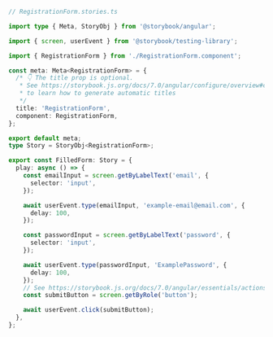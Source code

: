 ```ts
// RegistrationForm.stories.ts

import type { Meta, StoryObj } from '@storybook/angular';

import { screen, userEvent } from '@storybook/testing-library';

import { RegistrationForm } from './RegistrationForm.component';

const meta: Meta<RegistrationForm> = {
  /* 👇 The title prop is optional.
   * See https://storybook.js.org/docs/7.0/angular/configure/overview#configure-story-loading
   * to learn how to generate automatic titles
   */
  title: 'RegistrationForm',
  component: RegistrationForm,
};

export default meta;
type Story = StoryObj<RegistrationForm>;

export const FilledForm: Story = {
  play: async () => {
    const emailInput = screen.getByLabelText('email', {
      selector: 'input',
    });

    await userEvent.type(emailInput, 'example-email@email.com', {
      delay: 100,
    });

    const passwordInput = screen.getByLabelText('password', {
      selector: 'input',
    });

    await userEvent.type(passwordInput, 'ExamplePassword', {
      delay: 100,
    });
    // See https://storybook.js.org/docs/7.0/angular/essentials/actions#automatically-matching-args to learn how to setup logging in the Actions panel
    const submitButton = screen.getByRole('button');

    await userEvent.click(submitButton);
  },
};
```
